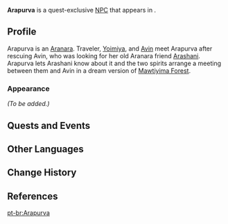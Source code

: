 {{Character Infobox
|type             = Quest NPC
|group            = Aranara
|image            = NPC Arapurva.png
|region           = Sumeru
|location         = Sumeru
}}
'''Arapurva''' is a quest-exclusive [[NPC]] that appears in {{Quest|Star-Pickers' Passage}}.
<!--
==Location==
{{subst:#tag:gallery|
NPC Location {{subst:PAGENAME}}.png{{subst:!}}{{subst:PAGENAME}}'s location
NPC Location {{subst:PAGENAME}} Context.png{{subst:!}}Additional context
|captionalign=center
}}
-->
==Profile==
Arapurva is an [[Aranara]]. Traveler, [[Yoimiya]], and [[Avin]] meet Arapurva after rescuing Avin, who was looking for her old Aranara friend [[Arashani]]. Arapurva lets Arashani know about it and the two spirits arrange a meeting between them and Avin in a dream version of [[Mawtiyima Forest]]. 

===Appearance===
<!--Keep appearance section short and concise. Limit to 2 paragraphs with 3-4 sentences each.-->
''(To be added.)''

==Quests and Events==
{{Quests and Events}}

==Other Languages==
{{Other Languages|default_hidden=1
|en      = Arapurva
|zhs     = 兰浮婆
|zhs_rm  = Lánfúpó
|zht     = 蘭浮婆
|zht_rm  = Lánfúpó
|ja      = アランプールヴァ
|ja_rm   = Aranpuuruva
|ko      = 아란푸르바
|es      = Arapurva
|fr      = Arapurva
|ru      = Арапурва
|th      = Arapurva
|vi      = Arapurva
|de      = Arapurva
|id      = Arapurva
|pt      = Arapurva
|tr      = Arapurva
|it      = Arapurva
}}

==Change History==
{{Change History|3.7}}

==References==
{{Reflist}}

[[pt-br:Arapurva]]